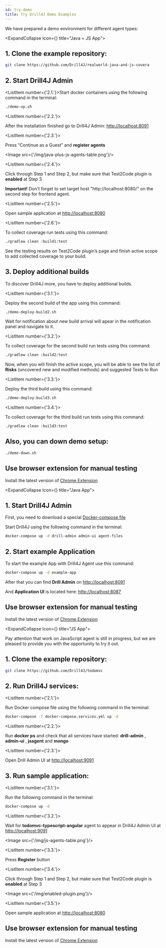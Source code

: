```yaml
---
id: try-demo
title: Try Drill4J Demo Examples
---
```


We have prepared a demo environment for different agent types:
<!-- JAVA+JS BLOCK -->

<ExpandCollapse Icon={<JavaJSLogo />} title="Java + JS App">

## 1. Clone the example repository:

```bash
git clone https://github.com/Drill4J/realworld-java-and-js-covera
```

## 2. Start Drill4J Admin

<ListItem number={'2.1.'}>Start docker containers using the following command in the terminal:</ListItem>

```bash
./demo-up.sh
```

<ListItem number={'2.2.'}>

After the installation finished go to Drill4J Admin: [http://localhost:8091](http://localhost:8091)

</ListItem>

<ListItem number={'2.3.'}>

Press “Continue as a Guest” and **register agents**

</ListItem>

<Image src={'/img/java-plus-js-agents-table.png'}/>

<ListItem number={'2.4.'}>

Click through Step 1 and Step 2, but make sure that Test2Code plugin is **enabled** at Step 3

</ListItem>

<AdditionalInformation >

**Important!** Don't forget to set target host "http://localhost:8080/" on the second step for frontend agent.

</AdditionalInformation>

<ListItem number={'2.5.'}>

Open sample application at [http://localhost:8080](http://localhost:8080)

</ListItem>

<ListItem number={'2.6.'}>

To collect coverage run tests using this command:

</ListItem>

```bash
./gradlew clean :build1:test
```

See the testing results on Test2Code plugin’s page and finish active scope to add collected coverage to your build.


## 3. Deploy additional builds

To discover Drill4J more, you have to deploy additional builds.

<ListItem number={'3.1.'}>

Deploy the second build of the app using this command:

</ListItem>

```bash
./demo-deploy-build2.sh
```

Wait for notification about new build arrival will apear in the notification panel and navigate to it.

<ListItem number={'3.2.'}>

To collect coverage for the second build run tests using this command:

</ListItem>

```bash
./gradlew clean :build2:test
```

Now, when you will finish the active scope, you will be able to see the list of **Risks** (uncovered new and modified methods) and suggested Tests to Run

<ListItem number={'3.3.'}>

Deploy the third build using this command:

</ListItem>

```bash
./demo-deploy-build3.sh
```

<ListItem number={'3.4.'}>

To collect coverage for the third build run tests using this command:

</ListItem>

```bash
./gradlew clean :build3:test
```

## Also, you can down demo setup:

```bash
./demo-down.sh
```

## Use browser extension for manual testing

Install the latest version of [Chrome Extension](/docs/installation/extension)

</ExpandCollapse>

<!-- JAVA BLOCK -->

<ExpandCollapse Icon={<JavaLogo />} title="Java App">

## 1. Start Drill4J Admin

First, you need to download a special [Docker-compose file](https://github.com/Drill4J/example-configs/blob/main/demo/docker-compose.yml)

Start Drill4J using the following command in the terminal:

```bash
docker-compose up -d drill-admin admin-ui agent-files
```

## 2. Start example Application

To start the example App with Drill4J Agent use this command:

```bash
docker-compose up -d example-app
```
After that you can find **Drill Admin** on [http://localhost:8091](http://localhost:8091)

And **Application UI** is located here: [http://localhost:8087](http://localhost:8087)

## Use browser extension for manual testing

Install the latest version of [Chrome Extension](/docs/installation/extension)

</ExpandCollapse>

<!-- JS BLOCK -->

<ExpandCollapse Icon={<JsLogo />} title="JS App">

<AdditionalInformation>

Pay attention that work on JavaScript agent is still in progress, but we are pleased to provide you with the opportunity to try it out.

</AdditionalInformation>

## 1. Clone the example repository:

```bash
git clone https://github.com/Drill4J/todomvc
```

## 2. Run Drill4J services:

<ListItem number={'2.1.'}>

Run Docker compose file using the following command in the terminal:

</ListItem>

```bash
docker-compose -f docker-compose.services.yml up -d
```

<ListItem number={'2.2.'}>

Run **docker ps** and check that all services have started: **drill-admin** , **admin-ui** , **jsagent** and **mongo**

</ListItem>

<ListItem number={'2.3.'}>

Open Drill Admin UI at [http://localhost:9091](http://localhost:9091)

</ListItem>

## 3. Run sample application:

<ListItem number={'3.1.'}>

Run the following command in the terminal:

</ListItem>

```bash
docker-compose up -d
```

<ListItem number={'3.2.'}>

Wait for **todomvc-typescript-angular** agent to appear in Drill4J Admin UI at [http://localhost:9091](http://localhost:9091)

</ListItem>

<Image src={'/img/js-agents-table.png'}/>

<ListItem number={'3.3.'}>

Press **Register** button

</ListItem>

<ListItem number={'3.4.'}>

Click through Step 1 and Step 2, but make sure that Test2Code plugin is **enabled** at Step 3

</ListItem>

<Image src={'/img/enabled-plugin.png'}/>


<ListItem number={'3.5.'}>

Open sample application at [http://localhost:8080](http://localhost:8080)

</ListItem>

## Use browser extension for manual testing

Install the latest version of [Chrome Extension](/docs/installation/extension)

</ExpandCollapse>
